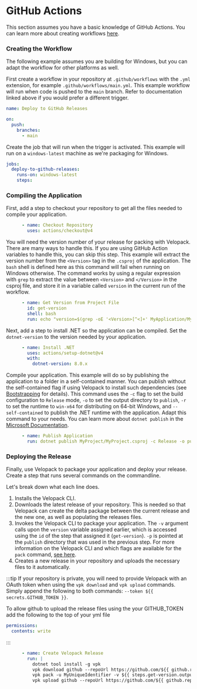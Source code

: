 # GitHub Actions
<AppliesTo all />

This section assumes you have a basic knowledge of GitHub Actions. You can learn more about
creating workflows [here](https://docs.github.com/en/actions/deployment/about-deployments/deploying-with-github-actions).

### Creating the Workflow

The following example assumes you are building for Windows, but you can adapt the workflow for other platforms as well.

First create a workflow in your repository at `.github/workflows` with the `.yml` extension, for example
`.github/workflows/main.yml`. This example workflow will run when code is pushed to the `main` branch. Refer to
documentation linked above if you would prefer a different trigger.

```yml
name: Deploy to GitHub Releases

on:
  push:
    branches:
      - main
```

Create the job that will run when the trigger is activated. This example will run on a `windows-latest` machine as we're
packaging for Windows.

```yml
jobs:
  deploy-to-github-releases:
    runs-on: windows-latest
    steps:
```

### Compiling the Application

First, add a step to checkout your repository to get all the files needed to compile your application.

```yml
      - name: Checkout Repository
        uses: actions/checkout@v4
```

You will need the version number of your release for packing with Velopack. There are many ways to handle this.
If you are using GitHub Action variables to handle this, you can skip this step. This example will extract the
version number from the `<Version>` tag in the `.csproj` of the application. The `bash` shell is defined here
as this command will fail when running on Windows otherwise. The command works by using a regular expression
with `grep` to extract the value between `<Version>` and `</Version>` in the csproj file, and store it in a
variable called `version` in the current run of the workflow.

```yml
      - name: Get Version from Project File
        id: get-version
        shell: bash
        run: echo "version=$(grep -oE '<Version>[^<]+' MyApplication/MyApplication.csproj | sed 's/<Version>//')" >> $GITHUB_OUTPUT
```

Next, add a step to install .NET so the application can be compiled. Set the `dotnet-version` to the version needed by
your application.

```yml
      - name: Install .NET
        uses: actions/setup-dotnet@v4
        with:
          dotnet-version: 8.0.x
```

Compile your application. This example will do so by publishing the application to a folder in a self-contained manner.
You can publish without the self-contained flag if using Velopack to install such dependencies
(see [Bootstrapping](../packaging/bootstrapping.mdx) for details). This command uses the `-c` flag to set the build
configuration to `Release` mode, `-o` to set the output directory to `publish`, `-r` to set the runtime
to `win-x64` for distributing on 64-bit Windows, and `--self-contained` to publish the .NET runtime with the
application. Adapt this command to your needs. You can learn more about
`dotnet publish` in the [Microsoft Documentation](https://learn.microsoft.com/dotnet/core/tools/dotnet-publish).

```yml
      - name: Publish Application
        run: dotnet publish MyProject/MyProject.csproj -c Release -o publish -r win-x64 --self-contained true
```

### Deploying the Release

Finally, use Velopack to package your application and deploy your release. Create a step that runs several commands
on the commandline.

Let's break down what each line does.

1. Installs the Velopack CLI.
2. Downloads the latest release of your repository. This is needed so that Velopack can create the delta package
between the current release and the new one, as well as populating the releases files.
3. Invokes the Velopack CLI to package your application. The `-v` argument calls upon
the `version` variable assigned earlier, which is accessed using the `id` of the step that assigned it (`get-version`).
`-p` is pointed at the `publish` directory that was used in the previous step. For more information on the Velopack CLI
and which flags are available for the `pack` command, [see here](../packaging/overview.mdx).
4. Creates a new release in your repository and uploads the necessary files to it automatically.

:::tip
If your repository is private, you will need to provide Velopack with an OAuth token when using the `vpk download`
and `vpk upload` commands. Simply append the following to both commands: `--token ${{ secrets.GITHUB_TOKEN }}`.

To allow github to upload the release files using the your GITHUB_TOKEN add the following to the top of your yml file 
```yml
permissions:
  contents: write
```
:::

```yml
      - name: Create Velopack Release
        run: |
          dotnet tool install -g vpk
          vpk download github --repoUrl https://github.com/${{ github.repository }}
          vpk pack -u MyUniqueIdentifier -v ${{ steps.get-version.outputs.version }} -p publish
          vpk upload github --repoUrl https://github.com/${{ github.repository }} --publish --releaseName "MyProject ${{ steps.get-version.outputs.version }}" --tag v${{ steps.get-version.outputs.version }}
```
